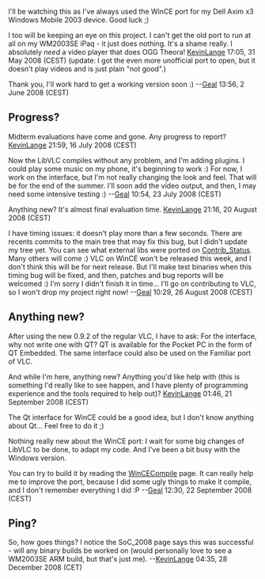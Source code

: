 I'll be watching this as I've always used the WinCE port for my Dell Axim x3 Windows Mobile 2003 device. Good luck ;)


I too will be keeping an eye on this project. I can't get the old port to run at all on my WM2003SE iPaq - it just does nothing. It's a shame really. I absolutely ''need''  a video player that does OGG Theora! [[User:KevinLange|KevinLange]] 17:05, 31 May 2008 (CEST) (update: I got the even more unofficial port to open, but it doesn't play videos and is just plain "not good".)

Thank you, I'll work hard to get a working version soon :) --[[User:Geal|Geal]] 13:56, 2 June 2008 (CEST)

== Progress? ==

Midterm evaluations have come and gone. Any progress to report?
[[User:KevinLange|KevinLange]] 21:59, 16 July 2008 (CEST)

Now the LibVLC compiles without any problem, and I'm adding plugins. I could play some music on my phone, it's beginning to work :)
For now, I work on the interface, but I'm not really changing the look and feel. That will be for the end of the summer. I'll soon add the video output, and then, I may need some intensive testing :) --[[User:Geal|Geal]] 10:54, 23 July 2008 (CEST)

Anything new? It's almost final evaluation time. [[User:KevinLange|KevinLange]] 21:16, 20 August 2008 (CEST)

I have timing issues: it doesn't play more than a few seconds. There are recents commits to the main tree that may fix this bug, but I didn't update my tree yet. You can see what external libs were ported on [[Contrib_Status]]. Many others will come :)
VLC on WinCE won't be released this week, and I don't think this will be for next release. But I'll make test binaries when this timing bug will be fixed, and then, patches and bug reports will be welcomed :) I'm sorry I didn't finish it in time... I'll go on contributing to VLC, so I won't drop my project right now! --[[User:Geal|Geal]] 10:29, 26 August 2008 (CEST)

== Anything new? ==

After using the new 0.9.2 of the regular VLC, I have to ask: For the interface, why not write one with QT? QT is available for the Pocket PC in the form of QT Embedded. The same interface could also be used on the Familiar port of VLC.

And while I'm here, anything new? Anything you'd like help with (this is something I'd really like to see happen, and I have plenty of programming experience and the tools required to help out)? [[User:KevinLange|KevinLange]] 01:46, 21 September 2008 (CEST)

The Qt interface for WinCE could be a good idea, but I don't know anything about Qt... Feel free to do it ;)

Nothing really new about the WinCE port: I wait for some big changes of LibVLC to be done, to adapt my code. And I've been a bit busy with the Windows version.

You can try to build it by reading the [[WinCECompile]] page. It can really help me to improve the port, because I did some ugly things to make it compile, and I don't remember everything I did :P --[[User:Geal|Geal]] 12:30, 22 September 2008 (CEST)

== Ping? ==

So, how goes things? I notice the SoC_2008 page says this was successful - will any binary builds be worked on (would personally love to see a WM2003SE ARM build, but that's just me).
--[[User:KevinLange|KevinLange]] 04:35, 28 December 2008 (CET)